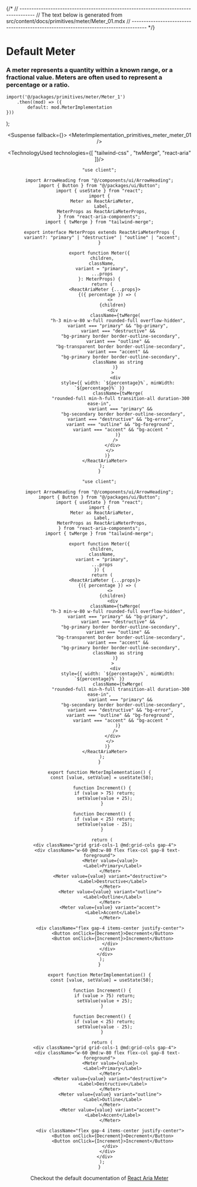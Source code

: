 

{/*
// ------------------------------------------------------------------------------------
//	The text below is generated from src/content/docs/primitives/meter/Meter_01.mdx
// ------------------------------------------------------------------------------------
*/}


<Wrapper>

# Default Meter
### A meter represents a quantity within a known range, or a fractional value. Meters are often used to represent a percentage or a ratio.





	import('@/packages/primitives/meter/Meter_1')
		.then((mod) => ({
			default: mod.MeterImplementation
	}))
);


<Header />
<Preview> 


<Suspense fallback={<Skeleton className="h-60 rounded-lg" />}>
<Display>
<MeterImplementation_primitives_meter_meter_01 />
</Display>
</Suspense>

</Preview>

<Implementation>


<TechnologyUsed technologies={[ "tailwind-css" , "twMerge", "react-aria" ]}/>

<CodeBlock>
 
```tsx|Meter
"use client";

import ArrowHeading from "@/components/ui/ArrowHeading";
import { Button } from "@/packages/ui/Button";
import { useState } from "react";
import {
  Meter as ReactAriaMeter,
  Label,
  MeterProps as ReactAriaMeterProps,
} from "react-aria-components";
import { twMerge } from "tailwind-merge";

export interface MeterProps extends ReactAriaMeterProps {
  variant?: "primary" | "destructive" | "outline" | "accent";
}

export function Meter({
  children,
  className,
  variant = "primary",
  ...props
}: MeterProps) {
  return (
    <ReactAriaMeter {...props}>
      {({ percentage }) => (
        <>
          {children}
          <div
            className={twMerge(
              "h-3 min-w-80 w-full rounded-full overflow-hidden",
              variant === "primary" && "bg-primary",
              variant === "destructive" &&
                "bg-primary border border-outline-secondary",
              variant === "outline" &&
                "bg-transparent border border-outline-secondary",
              variant === "accent" &&
                "bg-primary border border-outline-secondary",
              className as string
            )}
          >
            <div
              style={{ width: `${percentage}%`, minWidth: `${percentage}%` }}
              className={twMerge(
                "rounded-full min-h-full transition-all duration-300 ease-in",
                variant === "primary" &&
                  "bg-secondary border border-outline-secondary",
                variant === "destructive" && "bg-error",
                variant === "outline" && "bg-foreground",
                variant === "accent" && "bg-accent "
              )}
            />
          </div>
        </>
      )}
    </ReactAriaMeter>
  );
}
```
```jsx|Meter
"use client";

import ArrowHeading from "@/components/ui/ArrowHeading";
import { Button } from "@/packages/ui/Button";
import { useState } from "react";
import {
  Meter as ReactAriaMeter,
  Label,
  MeterProps as ReactAriaMeterProps,
} from "react-aria-components";
import { twMerge } from "tailwind-merge";

export function Meter({
  children,
  className,
  variant = "primary",
  ...props
}) {
  return (
    <ReactAriaMeter {...props}>
      {({ percentage }) => (
        <>
          {children}
          <div
            className={twMerge(
              "h-3 min-w-80 w-full rounded-full overflow-hidden",
              variant === "primary" && "bg-primary",
              variant === "destructive" &&
                "bg-primary border border-outline-secondary",
              variant === "outline" &&
                "bg-transparent border border-outline-secondary",
              variant === "accent" &&
                "bg-primary border border-outline-secondary",
              className as string
            )}
          >
            <div
              style={{ width: `${percentage}%`, minWidth: `${percentage}%` }}
              className={twMerge(
                "rounded-full min-h-full transition-all duration-300 ease-in",
                variant === "primary" &&
                  "bg-secondary border border-outline-secondary",
                variant === "destructive" && "bg-error",
                variant === "outline" && "bg-foreground",
                variant === "accent" && "bg-accent "
              )}
            />
          </div>
        </>
      )}
    </ReactAriaMeter>
  );
}
```

```tsx|Implementation
export function MeterImplementation() {
  const [value, setValue] = useState(50);

  function Increment() {
    if (value > 75) return;
    setValue(value + 25);
  }

  function Decrement() {
    if (value < 25) return;
    setValue(value - 25);
  }

  return (
    <div className="grid grid-cols-1 @md:grid-cols gap-4">
      <div className="w-60 @md:w-80 flex flex-col gap-8 text-foreground">
        <Meter value={value}>
          <Label>Primary</Label>
        </Meter>
        <Meter value={value} variant="destructive">
          <Label>Destructive</Label>
        </Meter>
        <Meter value={value} variant="outline">
          <Label>Outline</Label>
        </Meter>
        <Meter value={value} variant="accent">
          <Label>Accent</Label>
        </Meter>

        <div className="flex gap-4 items-center justify-center">
          <Button onClick={Decrement}>Decrement</Button>
          <Button onClick={Increment}>Increment</Button>
        </div>
      </div>
    </div>
  );
}
```
```jsx|Implementation
export function MeterImplementation() {
  const [value, setValue] = useState(50);

  function Increment() {
    if (value > 75) return;
    setValue(value + 25);
  }

  function Decrement() {
    if (value < 25) return;
    setValue(value - 25);
  }

  return (
    <div className="grid grid-cols-1 @md:grid-cols gap-4">
      <div className="w-60 @md:w-80 flex flex-col gap-8 text-foreground">
        <Meter value={value}>
          <Label>Primary</Label>
        </Meter>
        <Meter value={value} variant="destructive">
          <Label>Destructive</Label>
        </Meter>
        <Meter value={value} variant="outline">
          <Label>Outline</Label>
        </Meter>
        <Meter value={value} variant="accent">
          <Label>Accent</Label>
        </Meter>

        <div className="flex gap-4 items-center justify-center">
          <Button onClick={Decrement}>Decrement</Button>
          <Button onClick={Increment}>Increment</Button>
        </div>
      </div>
    </div>
  );
}
```

</CodeBlock>



Checkout the default documentation of [React Aria Meter](https://react-spectrum.adobe.com/react-aria/Meter.html)

</Implementation>
</Wrapper>
<PARTITION />
